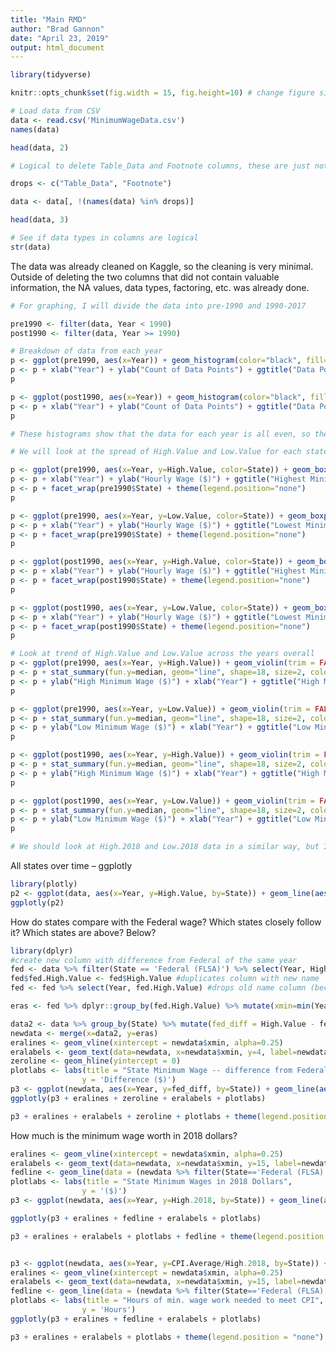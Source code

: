 ```yaml
---
title: "Main RMD"
author: "Brad Gannon"
date: "April 23, 2019"
output: html_document
---
```


```r
library(tidyverse)

knitr::opts_chunk$set(fig.width = 15, fig.height=10) # change figure size in Rmd/HTML

# Load data from CSV
data <- read.csv('MinimumWageData.csv')
names(data)

head(data, 2)

# Logical to delete Table_Data and Footnote columns, these are just notes and not useful

drops <- c("Table_Data", "Footnote")

data <- data[, !(names(data) %in% drops)]

head(data, 3)
```

```r
# See if data types in columns are logical
str(data)

```

The data was already cleaned on Kaggle, so the cleaning is very minimal. Outside of deleting the two columns that did not contain valuable information, the NA values, data types, factoring, etc. was already done.

```r
# For graphing, I will divide the data into pre-1990 and 1990-2017

pre1990 <- filter(data, Year < 1990)
post1990 <- filter(data, Year >= 1990)

# Breakdown of data from each year
p <- ggplot(pre1990, aes(x=Year)) + geom_histogram(color="black", fill="white", binwidth=1)
p <- p + xlab("Year") + ylab("Count of Data Points") + ggtitle("Data Points by Year (Pre-1990)")
p

p <- ggplot(post1990, aes(x=Year)) + geom_histogram(color="black", fill="gray", binwidth=1)
p <- p + xlab("Year") + ylab("Count of Data Points") + ggtitle("Data Points by Year (Post-1990)")
p

# These histograms show that the data for each year is all even, so the comparisons should be fairly accurate

# We will look at the spread of High.Value and Low.Value for each state by year

p <- ggplot(pre1990, aes(x=Year, y=High.Value, color=State)) + geom_boxplot(outlier.color="red", outlier.shape=8, outlier.size=2)
p <- p + xlab("Year") + ylab("Hourly Wage ($)") + ggtitle("Highest Minimum Wage Across US States pre-1990")
p <- p + facet_wrap(pre1990$State) + theme(legend.position="none")
p

p <- ggplot(pre1990, aes(x=Year, y=Low.Value, color=State)) + geom_boxplot(outlier.color="red", outlier.shape=8, outlier.size=2)
p <- p + xlab("Year") + ylab("Hourly Wage ($)") + ggtitle("Lowest Minimum Wage Across US States pre-1990")
p <- p + facet_wrap(pre1990$State) + theme(legend.position="none")
p

p <- ggplot(post1990, aes(x=Year, y=High.Value, color=State)) + geom_boxplot(outlier.color="red", outlier.shape=8, outlier.size=2)
p <- p + xlab("Year") + ylab("Hourly Wage ($)") + ggtitle("Highest Minimum Wage Across US States post-1990")
p <- p + facet_wrap(post1990$State) + theme(legend.position="none")
p

p <- ggplot(post1990, aes(x=Year, y=Low.Value, color=State)) + geom_boxplot(outlier.color="red", outlier.shape=8, outlier.size=2)
p <- p + xlab("Year") + ylab("Hourly Wage ($)") + ggtitle("Lowest Minimum Wage Across US States post-1990")
p <- p + facet_wrap(post1990$State) + theme(legend.position="none")
p
```

```r
# Look at trend of High.Value and Low.Value across the years overall
p <- ggplot(pre1990, aes(x=Year, y=High.Value)) + geom_violin(trim = FALSE)
p <- p + stat_summary(fun.y=median, geom="line", shape=18, size=2, color="red")
p <- p + ylab("High Minimum Wage ($)") + xlab("Year") + ggtitle("High Minimum Wage Trend pre-1990")
p

p <- ggplot(pre1990, aes(x=Year, y=Low.Value)) + geom_violin(trim = FALSE)
p <- p + stat_summary(fun.y=median, geom="line", shape=18, size=2, color="blue")
p <- p + ylab("Low Minimum Wage ($)") + xlab("Year") + ggtitle("Low Minimum Wage Trend pre-1990")
p

p <- ggplot(post1990, aes(x=Year, y=High.Value)) + geom_violin(trim = FALSE)
p <- p + stat_summary(fun.y=median, geom="line", shape=18, size=2, color="green")
p <- p + ylab("High Minimum Wage ($)") + xlab("Year") + ggtitle("High Minimum Wage Trend post-1990")
p

p <- ggplot(post1990, aes(x=Year, y=Low.Value)) + geom_violin(trim = FALSE)
p <- p + stat_summary(fun.y=median, geom="line", shape=18, size=2, color="purple")
p <- p + ylab("Low Minimum Wage ($)") + xlab("Year") + ggtitle("Low Minimum Wage Trend post-1990")
p
```

```r
# We should look at High.2018 and Low.2018 data in a similar way, but I left off here because it is almost midnight

```

All states over time -- ggplotly
```r
library(plotly)
p2 <- ggplot(data, aes(x=Year, y=High.Value, by=State)) + geom_line(aes(col=State)) 
ggplotly(p2)
```


How do states compare with the Federal wage? Which states closely follow it? Which states are above? Below?
```r
library(dplyr)
#create new column with difference from Federal of the same year
fed <- data %>% filter(State == 'Federal (FLSA)') %>% select(Year, High.Value)  #just Fed data
fed$fed.High.Value <- fed$High.Value #duplicates column with new name
fed <- fed %>% select(Year, fed.High.Value) #drops old name column (because I couldn't figure out an easier way)

eras <- fed %>% dplyr::group_by(fed.High.Value) %>% mutate(xmin=min(Year), xmax=max(Year)) #adds col for first and last year 

data2 <- data %>% group_by(State) %>% mutate(fed_diff = High.Value - fed$fed.High.Value)
newdata <- merge(x=data2, y=eras)
eralines <- geom_vline(xintercept = newdata$xmin, alpha=0.25)
eralabels <- geom_text(data=newdata, x=newdata$xmin, y=4, label=newdata$fed.High.Value, angle=90, size=3, hjust=0.2)
zeroline <- geom_hline(yintercept = 0)
plotlabs <- labs(title = "State Minimum Wage -- difference from Federal minimum wage",
                y = 'Difference ($)')
p3 <- ggplot(newdata, aes(x=Year, y=fed_diff, by=State)) + geom_line(aes(col=State))
ggplotly(p3 + eralines + zeroline + eralabels + plotlabs)

p3 + eralines + eralabels + zeroline + plotlabs + theme(legend.position = "none")

```

How much is the minimum wage worth in 2018 dollars? 
```r
eralines <- geom_vline(xintercept = newdata$xmin, alpha=0.25)
eralabels <- geom_text(data=newdata, x=newdata$xmin, y=15, label=newdata$fed.High.Value, angle=90, size=3, hjust=0.3)
fedline <- geom_line(data = (newdata %>% filter(State=='Federal (FLSA)')), col="black", size=1.2)
plotlabs <- labs(title = "State Minimum Wages in 2018 Dollars",
                y = '($)')
p3 <- ggplot(newdata, aes(x=Year, y=High.2018, by=State)) + geom_line(aes(col=State))

ggplotly(p3 + eralines + fedline + eralabels + plotlabs)

p3 + eralines + eralabels + plotlabs + fedline + theme(legend.position = "none")



```

```r
p3 <- ggplot(newdata, aes(x=Year, y=CPI.Average/High.2018, by=State)) + geom_line(aes(col=State))
eralines <- geom_vline(xintercept = newdata$xmin, alpha=0.25)
eralabels <- geom_text(data=newdata, x=newdata$xmin, y=15, label=newdata$fed.High.Value, angle=90, size=3, hjust=0.3)
fedline <- geom_line(data = (newdata %>% filter(State=='Federal (FLSA)')), col="black", size=1.2)
plotlabs <- labs(title = "Hours of min. wage work needed to meet CPI",
                y = 'Hours')
ggplotly(p3 + eralines + fedline + eralabels + plotlabs)

p3 + eralines + eralabels + plotlabs + theme(legend.position = "none")
```


